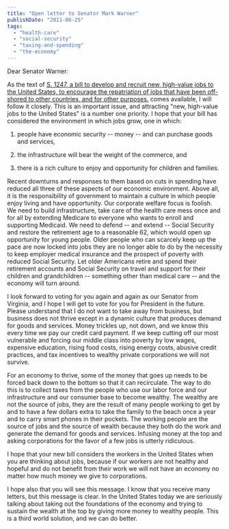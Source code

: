 ```yaml
---
title: "Open letter to Senator Mark Warner"
publishDate: "2011-06-25"
tags: 
  - "health-care"
  - "social-security"
  - "taxing-and-spending"
  - "the-economy"
---
```


Dear Senator Warner:

As the text of [S. 1247, a bill to develop and recruit new, high-value jobs to the United States, to encourage the repatriation of jobs that have been off-shored to other countries, and for other purposes.](http://www.govtrack.us/congress/bill.xpd?bill=s112-1247) comes available, I will follow it closely. This is an important issue, and attracting "new, high-value jobs to the United States" is a number one priority. I hope that your bill has considered the environment in which jobs grow, one in which:

1. people have economic security -- money -- and can purchase goods and services,

3. the infrastructure will bear the weight of the commerce, and
4. there is a rich culture to enjoy and opportunity for children and families.

Recent downturns and responses to them based on cuts in spending have reduced all three of these aspects of our economic environment. Above all, it is the responsibility of government to maintain a culture in which people enjoy living and have opportunity. Our corporate welfare focus is foolish. We need to build infrastructure, take care of the health care mess once and for all by extending Medicare to everyone who wants to enroll and supporting Medicaid. We need to defend -- and extend -- Social Security and restore the retirement age to a reasonable 62, which would open up opportunity for young people. Older people who can scarcely keep up the pace are now locked into jobs they are no longer able to do by the necessity to keep employer medical insurance and the prospect of poverty with reduced Social Security. Let older Americans retire and spend their retirement accounts and Social Security on travel and support for their children and grandchildren -- something other than medical care -- and the economy will turn around.

I look forward to voting for you again and again as our Senator from Virginia, and I hope I will get to vote for you for President in the future. Please understand that I do not want to take away from business, but business does not thrive except in a dynamic culture that produces demand for goods and services. Money trickles up, not down, and we know this every time we pay our credit card payment. If we keep cutting off our most vulnerable and forcing our middle class into poverty by low wages, expensive education, rising food costs, rising energy costs, abusive credit practices, and tax incentives to wealthy private corporations we will not survive.

For an economy to thrive, some of the money that goes up needs to be forced back down to the bottom so that it can recirculate. The way to do this is to collect taxes from the people who use our labor force and our infrastructure and our consumer base to become wealthy. The wealthy are not the source of jobs, they are the result of many people working to get by and to have a few dollars extra to take the family to the beach once a year and to carry smart phones in their pockets. The working people are the source of jobs and the source of wealth because they both do the work and generate the demand for goods and services. Infusing money at the top and asking corporations for the favor of a few jobs is utterly ridiculous.

I hope that your new bill considers the workers in the United States when you are thinking about jobs, because if our workers are not healthy and hopeful and do not benefit from their work we will not have an economy no matter how much money we give to corporations.

I hope also that you will see this message. I know that you receive many letters, but this message is clear. In the United States today we are seriously talking about taking out the foundations of the economy and trying to sustain the wealth at the top by giving more money to wealthy people. This is a third world solution, and we can do better.
